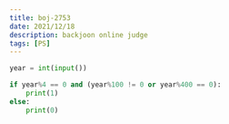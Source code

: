 ```yaml
---
title: boj-2753
date: 2021/12/18
description: backjoon online judge
tags: [PS]
---
```


```python
year = int(input())

if year%4 == 0 and (year%100 != 0 or year%400 == 0):
    print(1)
else:
    print(0)
```
